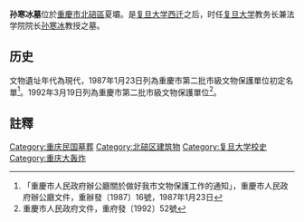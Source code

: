 {{msg:重慶市文物保護單位
|名稱 = 抗戰期間復旦大學[[登輝堂|登輝堂]]舊址（含孫寒冰墓）
|編號 = 18
|圖片 = 
|級別 = 3
|分類 = 
|時代 = 現代
|地点 = [[北碚區|北碚區]]夏壩
|坐標 = 
|登錄 = 1987年1月23日
}}
{{msg:重慶市文物保護單位
|名稱 = 抗戰期間復旦大學舊址（[[登輝堂|登輝堂]]）（含孫寒冰墓）
|編號 = 8
|圖片 = 
|級別 = 4
|分類 = 
|時代 = 1938--1946年
|地点 = [[北碚區|北碚區]][[東陽鎮|東陽鎮]]夏壩路五村
|坐標 = 
|登錄 = 1992年3月19日
}}
'''孙寒冰墓'''位於[[重慶市|重慶市]][[北碚區|北碚區]]夏壩。是[[抗战期间复旦大学旧址|复旦大学西迁]]之后，时任[[复旦大学|复旦大学]]教务长兼法学院院长[[孙寒冰|孙寒冰]]教授之墓。

==历史==
文物遺址年代為現代，1987年1月23日列為重慶市第二批市級文物保護單位初定名單<ref>「重慶市人民政府辦公廳關於做好我市文物保護工作的通知」，重慶市人民政府辦公廳文件，重辦發〔1987〕16號，1987年1月23日</ref>。1992年3月19日列為重慶市第二批市級文物保護單位<ref>重慶市人民政府文件，重府發〔1992〕52號</ref>。

== 註釋 ==
{{reflist}}
{{文物保護單位小作品}}

[[Category:重庆民国墓葬|Category:重庆民国墓葬]]
[[Category:北碚区建筑物|Category:北碚区建筑物]]
[[Category:复旦大学校史|Category:复旦大学校史]]
[[Category:重庆大轰炸|Category:重庆大轰炸]]
